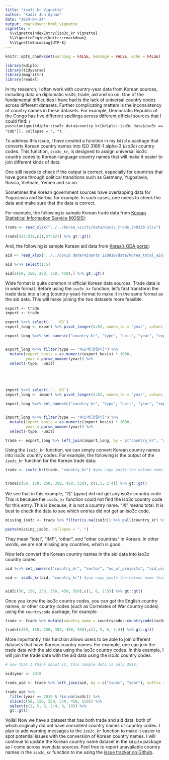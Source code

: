 ```yaml
---
title: "iso3c_kr Vignette"
author: "Kadir Jun Ayhan"
date: "2024-04-24"
output: rmarkdown::html_vignette
vignette: >
  %\VignetteIndexEntry{iso3c_kr Vignette}
  %\VignetteEngine{knitr::rmarkdown}
  %\VignetteEncoding{UTF-8}
---
```


```r
knitr::opts_chunk$set(warning = FALSE, message = FALSE, echo = FALSE) 

library(kdiplo)
library(tidyverse)
library(magrittr)
library(readxl)
```

In my research, I often work with country-year data from Korean sources, including data on diplomatic visits, trade, aid and so on. One of the fundamental difficulties I have had is the lack of universal country codes across different datasets. Further complicating matters is the inconsistency of country names in these datasets. For example, Democratic Republic of the Congo has five different spellings across different official sources that I could find: `r paste(unique(kdiplo::iso3c_data$country_kr[kdiplo::iso3c_data$iso3c == "COD"]), collapse = ", ")`.

To address this issue, I have created a function in my `kdiplo` package that converts Korean country names into ISO 3166-1 alpha-3 (*iso3c*) country codes. This function, `iso3c_kr`, is designed to assign universal iso3c country codes to Korean-language country names that will make it easier to join different kinds of data.

One still needs to check if the output is correct, especially for countries that have gone through political transitions such as Germany, Yugoslavia, Russia, Vietnam, Yemen and so on.

Sometimes the Korean government sources have overlapping data for Yugoslavia and Serbia, for example. In such cases, one needs to check the data and make sure that the data is correct.

For example, the following is sample Korean trade data from [Korean Statistical Information Service (KOSIS)](https://kosis.kr/statHtml/statHtml.do?orgId=360&tblId=DT_1R11006_FRM101&conn_path=I3):

```r
trade <- read_xlsx("../../korea_visits/data/kosis_trade_240330.xlsx")

trade[533:538,c(1,57:62)] %>% gt::gt()

```

And, the following is sample Korean aid data from [Korea's ODA portal](https://stats.odakorea.go.kr/portal/odakorea/detail):

```r

aid <- read_xlsx("../../covid determinants 220818/data/korea_total_aid_2019_230709.xlsx")

aid %<>% select(1:5)

aid[c(50, 150, 250, 350, 450),] %>% gt::gt()

```

Wide format is quite common in official Korean data sources. Trade data is in wide format. Before using the `iso3c_kr` function, let's first transform the trade data into a long (country-year) format to make it in the same format as the aid data. This will make joining the two datasets more feasible.

```r
export <- trade
import <- trade

export %<>% select(-`...63`)
export_long <- export %>% pivot_longer(4:62, names_to = "year", values_to = "export_kosis")

export_long %<>% set_names(c("country_kr", "type", "unit", "year", "export_kosis"))


export_long %<>% filter(type == "수출액[천달러]") %>% 
  mutate(export_kosis = as.numeric(export_kosis) * 1000,
         year = parse_number(year)) %>%
  select(-type, -unit)





import %<>% select(-`...63`)
import_long <- import %>% pivot_longer(4:62, names_to = "year", values_to = "import_kosis")

import_long %<>% set_names(c("country_kr", "type", "unit", "year", "import_kosis"))


import_long %<>% filter(type == "수입액[천달러]") %>% 
  mutate(import_kosis = as.numeric(import_kosis) * 1000,
         year = parse_number(year)) %>%
  select(-type, -unit)

trade <- export_long %>% left_join(import_long, by = c("country_kr", "year"))
```

Using the `iso3c_kr` function, we can simply convert Korean country names into iso3c country codes. For example, the following is the output of the `iso3c_kr` function for the Korean trade data:

```r
trade <- iso3c_kr(trade, "country_kr") #you copy paste the column name that has the Korean country names.


trade[c(50, 150, 250, 350, 450, 550), c(1,5, 2:4)] %>% gt::gt()

```

We see that in this example, "계" (*gyae*) did not get any iso3c country code. This is because the `iso3c_kr` function could not find the iso3c country code for this entry. This is because, it is not a country name. "계" means total. It is best to check the data to see which entries did not get an iso3c code.

```r
missing_iso3c <- trade %>% filter(is.na(iso3c)) %>% pull(country_kr) %>% unique()

paste(missing_iso3c, collapse = ", ")

```

They mean "total", "IMF", "other", and "other countries" in Korean. In other words, we are not missing any countries, which is good.

Now let's convert the Korean country names in the aid data into iso3c country codes:

```r


aid %<>% set_names(c("country_kr", "sector", "no_of_projects", "aid_usd", "aid_krw"))

aid <- iso3c_kr(aid, "country_kr") #you copy paste the column name that has the Korean country names.


aid[c(50, 150, 250, 350, 450, 550),c(1, 6, 2:5)] %>% gt::gt()

```

Once you know the iso3c country codes, you can get the English country names, or other country codes (such as Correlates of War country codes) using the `countrycode` package, for example.

```r
trade <- trade %>% mutate(country_name = countrycode::countrycode(iso3c, origin = "iso3c", destination = "country.name"))

trade[c(50, 150, 250, 350, 450, 550),c(1, 5, 6, 2:4)] %>% gt::gt()

```

More importantly, this function allows users to be able to join different datasets that have Korean country names. For example, one can join the trade data with the aid data using the iso3c country codes. In this example, I will join the trade data with the aid data using the iso3c country codes.

```r
# now that I think about it, this sample data is only 2019.

aid$year <- 2019

trade_aid <- trade %>% left_join(aid, by = c("iso3c", "year"), suffix = c("", "_aid"))

trade_aid %>%
  filter(year == 2019 & !is.na(iso3c)) %>%
  slice(c(50, 150, 250, 350, 450, 550)) %>%
  select(c(1, 5, 6, 2:4, 8, 10)) %>%
  gt::gt()
```

Voilà! Now we have a dataset that has both trade and aid data, both of which originally did not have consistent country names or country codes. I plan to add warning messages to the `iso3c_kr` function to make it easier to spot potential issues with the conversion of Korean country names. I will continue to update the Korean country name dataset in the `kdiplo` package as I come across new data sources. Feel free to report unavailable country names in the `iso3c_kr` function to me using the [issue tracker on Github](https://github.com/kjayhan/kdiplo/issues).

